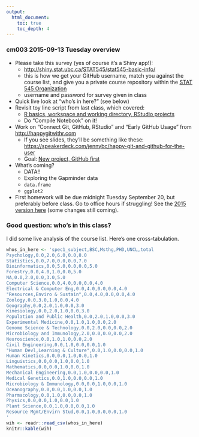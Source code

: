 ```yaml
---
output:
  html_document:
    toc: true
    toc_depth: 4
---
```


### cm003 2015-09-13 Tuesday overview

  * Please take this survey (yes of course it's a Shiny app!):
    - <http://shiny.stat.ubc.ca/STAT545/stat545-basic-info/>
    - this is how we get your GitHub username, match you against the course list, and give you a private course repository within the [STAT 545 Organization](https://github.com/STAT545-UBC)
    - username and password for survey given in class
  * Quick live look at "who's in here?" (see below)
  * Revisit toy line script from last class, which covered:
    - [R basics, workspace and working directory, RStudio projects](block002_hello-r-workspace-wd-project.html)
    - Do "Compile Notebook" on it!
  * Work on "Connect Git, GitHub, RStudio" and "Early GitHub Usage" from  <http://happygitwithr.com>
    - If you see slides, they'll be something like these:  <https://speakerdeck.com/jennybc/happy-git-and-github-for-the-user>
    - Goal: [New project, GitHub first](http://happygitwithr.com/new-github-first.html)
  * What's coming?
    - DATA!!
    - Exploring the Gapminder data
    - `data.frame`
    - `ggplot2`
  * First homework will be due midnight Tuesday September 20, but preferably before class. Go to office hours if struggling! See the [2015 version here](hw01_edit-README.html) (some changes still coming).

### Good question: who's in this class?

I did some live analysis of the course list. Here's one cross-tabulation.

```r
whos_in_here <- 'spec1_subject,BSC,Msthg,PHD,UNCL,total
Psychology,0.0,2.0,6.0,0.0,8.0
Statistics,0.0,7.0,0.0,0.0,7.0
Bioinformatics,0.0,5.0,0.0,0.0,5.0
Forestry,0.0,4.0,1.0,0.0,5.0
NA,0.0,2.0,0.0,3.0,5.0
Computer Science,0.0,4.0,0.0,0.0,4.0
Electrical & Computer Eng,0.0,4.0,0.0,0.0,4.0
"Resources,Enviro & Sustain",0.0,4.0,0.0,0.0,4.0
Zoology,0.0,3.0,1.0,0.0,4.0
Geography,0.0,2.0,1.0,0.0,3.0
Kinesiology,0.0,2.0,1.0,0.0,3.0
Population and Public Health,0.0,2.0,1.0,0.0,3.0
Experimental Medicine,0.0,1.0,1.0,0.0,2.0
Genome Science & Technology,0.0,2.0,0.0,0.0,2.0
Microbiology and Immunology,2.0,0.0,0.0,0.0,2.0
Neuroscience,0.0,1.0,1.0,0.0,2.0
Civil Engineering,0.0,1.0,0.0,0.0,1.0
"Human Devl,Learning & Culture",0.0,1.0,0.0,0.0,1.0
Human Kinetics,0.0,0.0,1.0,0.0,1.0
Linguistics,0.0,0.0,1.0,0.0,1.0
Mathematics,0.0,0.0,1.0,0.0,1.0
Mechanical Engineering,0.0,1.0,0.0,0.0,1.0
Medical Genetics,0.0,1.0,0.0,0.0,1.0
Microbiology & Immunology,0.0,0.0,1.0,0.0,1.0
Oceanography,0.0,0.0,1.0,0.0,1.0
Pharmacology,0.0,1.0,0.0,0.0,1.0
Physics,0.0,0.0,1.0,0.0,1.0
Plant Science,0.0,1.0,0.0,0.0,1.0
Resource Mgmt/Envirn Stud,0.0,1.0,0.0,0.0,1.0
'
wih <- readr::read_csv(whos_in_here)
knitr::kable(wih)
```

